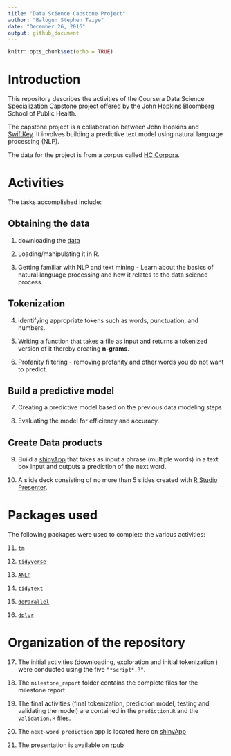 ```yaml
---
title: "Data Science Capstone Project"
author: "Balogun Stephen Taiye"
date: "December 26, 2016"
output: github_document
---
```


```r
knitr::opts_chunk$set(echo = TRUE)
```

# Introduction

This repository describes the activities of the Coursera Data Science Specialization Capstone project offered by the John Hopkins Bloomberg School of Public Health.

The capstone project is a collaboration between John Hopkins and [SwiftKey](https://swiftkey.com/en). It involves building a predictive text model using natural language processing (NLP).

The data for the project is from a corpus called [HC Corpora](www.corpora.heliohost.org).

# Activities

The tasks accomplished include: 

## Obtaining the data


@)  downloading the [data](https://d396qusza40orc.cloudfront.net/dsscapstone/dataset/Coursera-SwiftKey.zip)

@)  Loading/manipulating it in R. 

@)  Getting familiar  with NLP and text mining - Learn about the basics of natural     language processing and how it relates to the data science process.
 

## Tokenization


@)  identifying appropriate tokens such as words, punctuation, and numbers. 

@)  Writing a function that takes a file as input and returns a tokenized version     of it thereby creating **n-grams**.

@)  Profanity filtering - removing profanity and other words you do not want to       predict.



## Build a predictive model 

@) Creating a predictive model based on the previous data modeling steps

@) Evaluating the model for efficiency and accuracy.


## Create Data products

@)  Build a [shinyApp]() that takes as input a phrase (multiple words) in a text      box input and outputs a prediction of the next word. 

@)  A slide deck consisting of no more than 5 slides created with [R Studio           Presenter](https://support.rstudio.com/hc/en-us/articles/200486468-Authoring-R-Presentations).



# Packages used

The following packages were used to complete the various activities:

@)  [`tm`](http://www.jstatsoft.org/v25/i05/)

@)  [`tidyverse`](https://CRAN.R-project.org/package=tidyverse)

@) [`ANLP`](https://CRAN.R-project.org/package=ANLP)

@)  [`tidytext`](http://dx.doi.org/10.21105/joss.00037)

@)  [`doParallel`](https://CRAN.R-project.org/package=doParallel)

@)  [`dplyr`](https://CRAN.R-project.org/package=dplyr)


# Organization of the repository

@)  The initial activities (downloading, exploration and initial tokenization )       were conducted using the five `"*script*.R"`. 

@)  The `milestone_report` folder contains the complete files for the milestone       report

@)  The final activities (final tokenization, prediction model, testing and           validating the model) are contained in the `prediction.R` and the                 `validation.R` files.

@) The `next-word prediction` app is located here on [shinyApp](https://stbalo2002.shinyapps.io/datascience_capstone_project/)

@) The presentation is available on [rpub](http://rpubs.com/stbalo2002/datascience_capstone_project)
